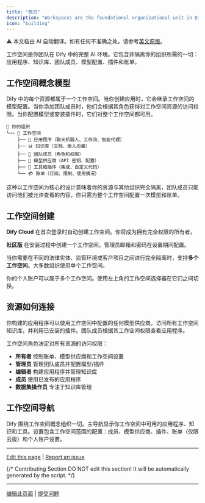 ```yaml
---
title: "概览"
description: "Workspaces are the foundational organizational unit in Dify—everything your team builds, configures, and manages exists within a workspace"
icon: "building"
---
```


<Note> ⚠️ 本文档由 AI 自动翻译。如有任何不准确之处，请参考[英文原版](/en/documentation/pages/workspace/readme)。</Note>


工作空间是你团队在 Dify 中的完整 AI 环境。它包含并隔离你的组织所需的一切：应用程序、知识库、团队成员、模型配置、插件和账单。

## 工作空间概念模型

Dify 中的每个资源都属于一个工作空间。当你创建应用时，它会继承工作空间的模型配置。当你添加团队成员时，他们会根据其角色获得对工作空间资源的访问权限。当你配置模型或安装插件时，它们对整个工作空间都可用。

```
🏢 你的组织
└── 📁 工作空间
    ├── 🤖 应用程序（聊天机器人、工作流、智能代理）
    ├── 📊 知识库（文档、嵌入向量）
    ├── 👥 团队成员（角色和权限） 
    ├── 🧠 模型供应商（API 密钥、配置）
    ├── 🔧 工具和插件（集成、自定义代码）
    └── 💳 账单（订阅、限制、使用情况）
```

这种以工作空间为核心的设计意味着你的资源与其他组织完全隔离，团队成员只能访问他们被允许查看的内容，你只需为整个工作空间配置一次模型和账单。

## 工作空间创建

**Dify Cloud** 在首次登录时自动创建工作空间。你将成为拥有完全权限的所有者。

**社区版** 在安装过程中创建一个工作空间。管理员邮箱和密码在设置期间配置。

当你需要在不同的法律实体、监管环境或客户项目之间进行完全隔离时，支持**多个工作空间**。大多数组织使用单个工作空间。

<Info>
你的个人账户可以属于多个工作空间。使用左上角的工作空间选择器在它们之间切换。
</Info>

## 资源如何连接

你构建的应用程序可以使用工作空间中配置的任何模型供应商，访问所有工作空间知识库，并利用已安装的插件。团队成员根据其工作空间权限查看应用程序。

工作空间角色决定对所有资源的访问权限：
- **所有者** 控制账单、模型供应商和工作空间设置
- **管理员** 管理团队成员并配置模型/插件  
- **编辑者** 构建应用程序并管理知识库
- **成员** 使用已发布的应用程序
- **数据集操作员** 专注于知识库管理

## 工作空间导航

Dify 围绕工作空间概念组织一切。主导航显示你工作空间中可用的应用程序、知识和工具。设置包含工作空间范围的配置：成员、模型供应商、插件、账单（仅限云版）和个人账户设置。

---

[Edit this page](https://github.com/langgenius/dify-docs/edit/main/en/guides/workspace/app.mdx) | [Report an issue](https://github.com/langgenius/dify-docs/issues/new?template=docs.yml)

{/*
Contributing Section
DO NOT edit this section!
It will be automatically generated by the script.
*/}

---

[编辑此页面](https://github.com/langgenius/dify-docs/edit/main/zh-hans/documentation/pages/workspace/readme.mdx) | [提交问题](https://github.com/langgenius/dify-docs/issues/new?template=docs.yml)

